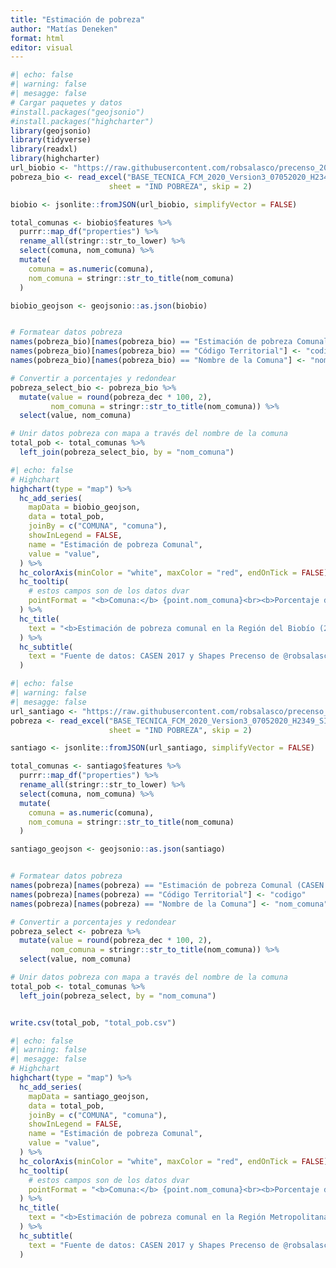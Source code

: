 ```yaml
---
title: "Estimación de pobreza"
author: "Matías Deneken"
format: html
editor: visual
---
```


```r
#| echo: false
#| warning: false
#| mesagge: false
# Cargar paquetes y datos
#install.packages("geojsonio")
#install.packages("highcharter")
library(geojsonio)
library(tidyverse)
library(readxl)
library(highcharter)
url_biobio <- "https://raw.githubusercontent.com/robsalasco/precenso_2016_geojson_chile/master/Comunas/R08.geojson"
pobreza_bio <- read_excel("BASE_TECNICA_FCM_2020_Version3_07052020_H2349_SINIM.xlsx", 
                      sheet = "IND POBREZA", skip = 2)

biobio <- jsonlite::fromJSON(url_biobio, simplifyVector = FALSE)

total_comunas <- biobio$features %>% 
  purrr::map_df("properties") %>% 
  rename_all(stringr::str_to_lower) %>% 
  select(comuna, nom_comuna) %>% 
  mutate(
    comuna = as.numeric(comuna),
    nom_comuna = stringr::str_to_title(nom_comuna)
  )

biobio_geojson <- geojsonio::as.json(biobio)


# Formatear datos pobreza
names(pobreza_bio)[names(pobreza_bio) == "Estimación de pobreza Comunal (CASEN 2017)"] <- "pobreza_dec"
names(pobreza_bio)[names(pobreza_bio) == "Código Territorial"] <- "codigo"
names(pobreza_bio)[names(pobreza_bio) == "Nombre de la Comuna"] <- "nom_comuna"

# Convertir a porcentajes y redondear
pobreza_select_bio <- pobreza_bio %>%
  mutate(value = round(pobreza_dec * 100, 2),
         nom_comuna = stringr::str_to_title(nom_comuna)) %>% 
  select(value, nom_comuna)

# Unir datos pobreza con mapa a través del nombre de la comuna
total_pob <- total_comunas %>% 
  left_join(pobreza_select_bio, by = "nom_comuna")
```

```r
#| echo: false
# Highchart
highchart(type = "map") %>%
  hc_add_series(
    mapData = biobio_geojson,
    data = total_pob,
    joinBy = c("COMUNA", "comuna"),
    showInLegend = FALSE,
    name = "Estimación de pobreza Comunal",
    value = "value",
  ) %>% 
  hc_colorAxis(minColor = "white", maxColor = "red", endOnTick = FALSE) %>% 
  hc_tooltip(
    # estos campos son de los datos dvar
    pointFormat = "<b>Comuna:</b> {point.nom_comuna}<br><b>Porcentaje de personas en situación de pobreza</b>: %{point.value}"
  ) %>% 
  hc_title(
    text = "<b>Estimación de pobreza comunal en la Región del Biobío (2017)</b>"
  ) %>% 
  hc_subtitle(
    text = "Fuente de datos: CASEN 2017 y Shapes Precenso de @robsalasco"
  )

```

```r
#| echo: false
#| warning: false
#| mesagge: false
url_santiago <- "https://raw.githubusercontent.com/robsalasco/precenso_2016_geojson_chile/master/Comunas/R13.geojson"
pobreza <- read_excel("BASE_TECNICA_FCM_2020_Version3_07052020_H2349_SINIM.xlsx", 
                      sheet = "IND POBREZA", skip = 2)

santiago <- jsonlite::fromJSON(url_santiago, simplifyVector = FALSE)

total_comunas <- santiago$features %>% 
  purrr::map_df("properties") %>% 
  rename_all(stringr::str_to_lower) %>% 
  select(comuna, nom_comuna) %>% 
  mutate(
    comuna = as.numeric(comuna),
    nom_comuna = stringr::str_to_title(nom_comuna)
  )

santiago_geojson <- geojsonio::as.json(santiago)


# Formatear datos pobreza
names(pobreza)[names(pobreza) == "Estimación de pobreza Comunal (CASEN 2017)"] <- "pobreza_dec"
names(pobreza)[names(pobreza) == "Código Territorial"] <- "codigo"
names(pobreza)[names(pobreza) == "Nombre de la Comuna"] <- "nom_comuna"

# Convertir a porcentajes y redondear
pobreza_select <- pobreza %>%
  mutate(value = round(pobreza_dec * 100, 2),
         nom_comuna = stringr::str_to_title(nom_comuna)) %>% 
  select(value, nom_comuna)

# Unir datos pobreza con mapa a través del nombre de la comuna
total_pob <- total_comunas %>% 
  left_join(pobreza_select, by = "nom_comuna")


write.csv(total_pob, "total_pob.csv")

```

```r
#| echo: false
#| warning: false
#| mesagge: false
# Highchart
highchart(type = "map") %>%
  hc_add_series(
    mapData = santiago_geojson,
    data = total_pob,
    joinBy = c("COMUNA", "comuna"),
    showInLegend = FALSE,
    name = "Estimación de pobreza Comunal",
    value = "value",
  ) %>% 
  hc_colorAxis(minColor = "white", maxColor = "red", endOnTick = FALSE) %>% 
  hc_tooltip(
    # estos campos son de los datos dvar
    pointFormat = "<b>Comuna:</b> {point.nom_comuna}<br><b>Porcentaje de personas en situación de pobreza</b>: %{point.value}"
  ) %>% 
  hc_title(
    text = "<b>Estimación de pobreza comunal en la Región Metropolitana (2017)</b>"
  ) %>% 
  hc_subtitle(
    text = "Fuente de datos: CASEN 2017 y Shapes Precenso de @robsalasco"
  )

```
